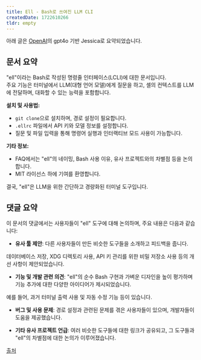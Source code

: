 ```yaml
---
title: Ell - Bash로 쓰여진 LLM CLI
createdDate: 1722610266
tldr: empty
---
```

아래 글은 [OpenAI](https://openai.com)의 gpt4o 기반 Jessica로 요약되었습니다.

## 문서 요약

"ell"이라는 Bash로 작성된 명령줄 인터페이스(LCLI)에 대한 문서입니다.\
주요 기능은 터미널에서 LLM(대형 언어 모델)에게 질문을 하고, 셸의 컨텍스트를 LLM에 전달하며, 대화할 수 있는 능력을 포함합니다.

**설치 및 사용법:**
- `git clone`으로 설치하며, 경로 설정이 필요합니다.
- `.ellrc` 파일에서 API 키와 모델 정보를 설정합니다.
- 질문 및 파일 입력을 통해 명령어 실행과 인터랙티브 모드 사용이 가능합니다.

**기타 정보:**
- FAQ에서는 "ell"의 네이밍, Bash 사용 이유, 유사 프로젝트와의 차별점 등을 논의합니다.
- MIT 라이선스 하에 기여를 환영합니다.

결국, "ell"은 LLM을 위한 간단하고 경량화된 터미널 도구입니다.

## 댓글 요약

이 문서의 댓글에서는 사용자들이 "ell" 도구에 대해 논의하며, 주요 내용은 다음과 같습니다:

- **유사 툴 제안**: 다른 사용자들이 만든 비슷한 도구들을 소개하고 피드백을 줍니다.

데이터베이스 저장, XDG 디렉토리 사용, API 키 관리를 위한 비밀 저장소 사용 등의 개선 사항이 제안되었습니다.

- **기능 및 개발 관련 의견**: "ell"의 순수 Bash 구현과 가벼운 디자인을 높이 평가하며 기능 추가에 대한 다양한 아이디어가 제시되었습니다.

예를 들어, 과거 터미널 출력 사용 및 자동 수정 기능 등이 있습니다.

- **버그 및 사용 문제**: 경로 설정과 관련된 문제를 겪은 사용자들이 있으며, 개발자들이 도움을 제공했습니다.

- **기타 유사 프로젝트 언급**: 여러 비슷한 도구들에 대한 링크가 공유되고, 그 도구들과 "ell"의 차별점에 대한 논의가 이루어졌습니다.

[출처](https://news.ycombinator.com/item?id=41138085)
